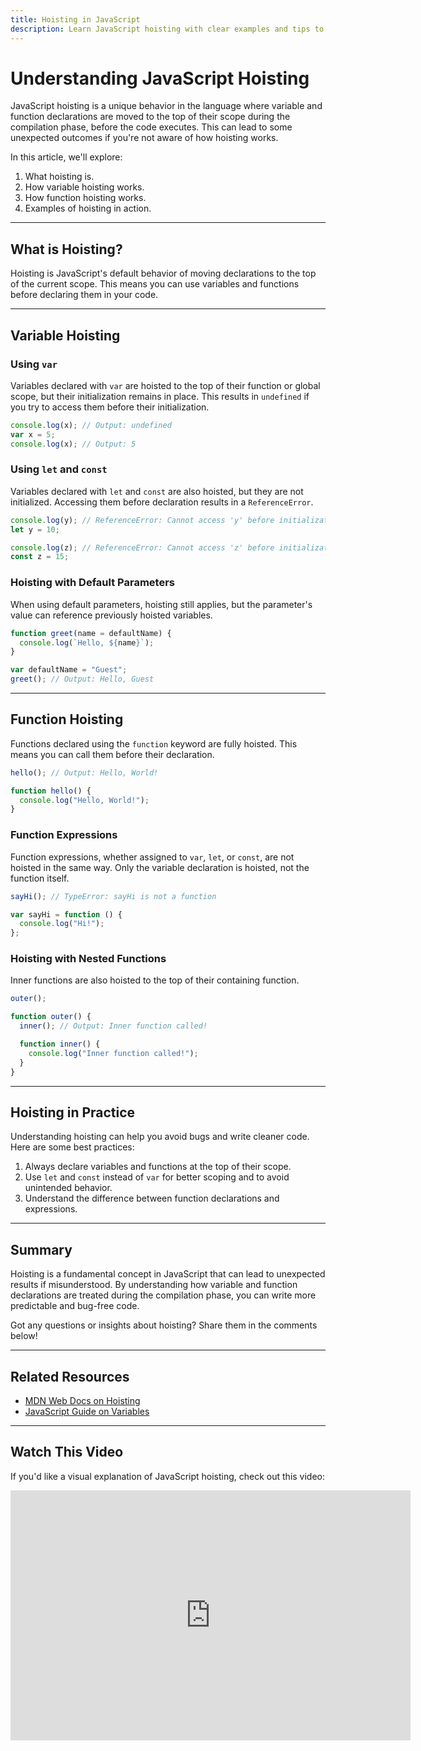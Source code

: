 ```yaml
---
title: Hoisting in JavaScript 
description: Learn JavaScript hoisting with clear examples and tips to write better code. Understand how declarations are moved to the top during compilation.
---
```


# Understanding JavaScript Hoisting

JavaScript hoisting is a unique behavior in the language where variable and function declarations are moved to the top of their scope during the compilation phase, before the code executes. This can lead to some unexpected outcomes if you're not aware of how hoisting works.

In this article, we'll explore:

1. What hoisting is.
2. How variable hoisting works.
3. How function hoisting works.
4. Examples of hoisting in action.

---

## What is Hoisting?

Hoisting is JavaScript's default behavior of moving declarations to the top of the current scope. This means you can use variables and functions before declaring them in your code.

---

## Variable Hoisting

### Using `var`
Variables declared with `var` are hoisted to the top of their function or global scope, but their initialization remains in place. This results in `undefined` if you try to access them before their initialization.

```javascript
console.log(x); // Output: undefined
var x = 5;
console.log(x); // Output: 5
```

### Using `let` and `const`
Variables declared with `let` and `const` are also hoisted, but they are not initialized. Accessing them before declaration results in a `ReferenceError`.

```javascript
console.log(y); // ReferenceError: Cannot access 'y' before initialization
let y = 10;

console.log(z); // ReferenceError: Cannot access 'z' before initialization
const z = 15;
```

### Hoisting with Default Parameters
When using default parameters, hoisting still applies, but the parameter's value can reference previously hoisted variables.

```javascript
function greet(name = defaultName) {
  console.log(`Hello, ${name}`);
}

var defaultName = "Guest";
greet(); // Output: Hello, Guest
```

---

## Function Hoisting

Functions declared using the `function` keyword are fully hoisted. This means you can call them before their declaration.

```javascript
hello(); // Output: Hello, World!

function hello() {
  console.log("Hello, World!");
}
```

### Function Expressions
Function expressions, whether assigned to `var`, `let`, or `const`, are not hoisted in the same way. Only the variable declaration is hoisted, not the function itself.

```javascript
sayHi(); // TypeError: sayHi is not a function

var sayHi = function () {
  console.log("Hi!");
};
```

### Hoisting with Nested Functions
Inner functions are also hoisted to the top of their containing function.

```javascript
outer();

function outer() {
  inner(); // Output: Inner function called!

  function inner() {
    console.log("Inner function called!");
  }
}
```

---

## Hoisting in Practice

Understanding hoisting can help you avoid bugs and write cleaner code. Here are some best practices:

1. Always declare variables and functions at the top of their scope.
2. Use `let` and `const` instead of `var` for better scoping and to avoid unintended behavior.
3. Understand the difference between function declarations and expressions.

---

## Summary

Hoisting is a fundamental concept in JavaScript that can lead to unexpected results if misunderstood. By understanding how variable and function declarations are treated during the compilation phase, you can write more predictable and bug-free code.

Got any questions or insights about hoisting? Share them in the comments below!

---

## Related Resources

- [MDN Web Docs on Hoisting](https://developer.mozilla.org/en-US/docs/Glossary/Hoisting)
- [JavaScript Guide on Variables](https://developer.mozilla.org/en-US/docs/Web/JavaScript/Guide/Grammar_and_Types#declarations)


---

## Watch This Video

If you'd like a visual explanation of JavaScript hoisting, check out this video:

<iframe width="640" height="400" src="https://www.youtube.com/embed/Fnlnw8uY6jo?si=t641N0S5jbnFigwX" title="JavaScript Hoisting Explained" frameborder="0" allow="accelerometer; autoplay; clipboard-write; encrypted-media; gyroscope; picture-in-picture" allowfullscreen></iframe>